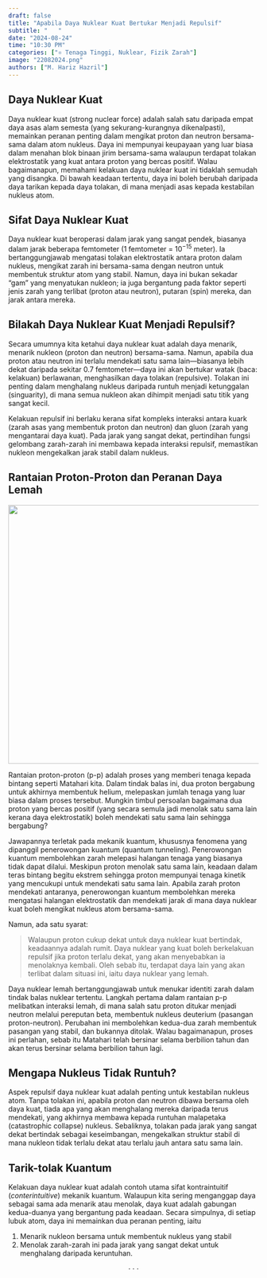 ```yaml
---
draft: false
title: "Apabila Daya Nuklear Kuat Bertukar Menjadi Repulsif"
subtitle: "   "
date: "2024-08-24"
time: "10:30 PM"
categories: ["⚛️ Tenaga Tinggi, Nuklear, Fizik Zarah"]
image: "22082024.png"
authors: ["M. Hariz Hazril"]
---
```


## Daya Nuklear Kuat

Daya nuklear kuat (strong nuclear force) adalah salah satu daripada empat daya asas alam semesta (yang sekurang-kurangnya dikenalpasti), memainkan peranan penting dalam mengikat proton dan neutron bersama-sama dalam atom nukleus. Daya ini mempunyai keupayaan yang luar biasa dalam menahan blok binaan jirim bersama-sama walaupun terdapat tolakan elektrostatik yang kuat antara proton yang bercas positif. Walau bagaimanapun, memahami kelakuan daya nuklear kuat ini tidaklah semudah yang disangka. Di bawah keadaan tertentu, daya ini boleh berubah daripada daya tarikan kepada daya tolakan, di mana menjadi asas kepada kestabilan nukleus atom.

## Sifat Daya Nuklear Kuat

Daya nuklear kuat beroperasi dalam jarak yang sangat pendek, biasanya dalam jarak beberapa femtometer ($1~\text{femtometer}~=~10^{-15}~\text{meter}$). Ia bertanggungjawab mengatasi tolakan elektrostatik antara proton dalam nukleus, mengikat zarah ini bersama-sama dengan neutron untuk membentuk struktur atom yang stabil. Namun, daya ini bukan sekadar "gam" yang menyatukan nukleon; ia juga bergantung pada faktor seperti jenis zarah yang terlibat (proton atau neutron), putaran (spin) mereka, dan jarak antara mereka.

## Bilakah Daya Nuklear Kuat Menjadi Repulsif?

Secara umumnya kita ketahui daya nuklear kuat adalah daya menarik, menarik nukleon (proton dan neutron) bersama-sama. Namun, apabila dua proton atau neutron ini terlalu mendekati satu sama lain—biasanya lebih dekat daripada sekitar 0.7 femtometer—daya ini akan bertukar watak (baca: kelakuan) berlawanan, menghasilkan daya tolakan (repulsive). Tolakan ini penting dalam menghalang nukleus daripada runtuh menjadi ketunggalan (singuarity), di mana semua nukleon akan dihimpit menjadi satu titik yang sangat kecil.

Kelakuan repulsif ini berlaku kerana sifat kompleks interaksi antara kuark (zarah asas yang membentuk proton dan neutron) dan gluon (zarah yang mengantarai daya kuat). Pada jarak yang sangat dekat, pertindihan fungsi gelombang zarah-zarah ini membawa kepada interaksi repulsif, memastikan nukleon mengekalkan jarak stabil dalam nukleus.

## Rantaian Proton-Proton dan Peranan Daya Lemah

![](images/clipboard-1836662564.png){fig-align="center" width="520"}

Rantaian proton-proton (p-p) adalah proses yang memberi tenaga kepada bintang seperti Matahari kita. Dalam tindak balas ini, dua proton bergabung untuk akhirnya membentuk helium, melepaskan jumlah tenaga yang luar biasa dalam proses tersebut. Mungkin timbul persoalan bagaimana dua proton yang bercas positif (yang secara semula jadi menolak satu sama lain kerana daya elektrostatik) boleh mendekati satu sama lain sehingga bergabung?

Jawapannya terletak pada mekanik kuantum, khususnya fenomena yang dipanggil penerowongan kuantum (quantum tunneling). Penerowongan kuantum membolehkan zarah melepasi halangan tenaga yang biasanya tidak dapat dilalui. Meskipun proton menolak satu sama lain, keadaan dalam teras bintang begitu ekstrem sehingga proton mempunyai tenaga kinetik yang mencukupi untuk mendekati satu sama lain. Apabila zarah proton mendekati antaranya, penerowongan kuantum membolehkan mereka mengatasi halangan elektrostatik dan mendekati jarak di mana daya nuklear kuat boleh mengikat nukleus atom bersama-sama.

Namun, ada satu syarat:

> Walaupun proton cukup dekat untuk daya nuklear kuat bertindak, keadaannya adalah rumit. Daya nuklear yang kuat boleh berkelakuan repulsif jika proton terlalu dekat, yang akan menyebabkan ia menolaknya kembali. Oleh sebab itu, terdapat daya lain yang akan terlibat dalam situasi ini, iaitu daya nuklear yang lemah.

Daya nuklear lemah bertanggungjawab untuk menukar identiti zarah dalam tindak balas nuklear tertentu. Langkah pertama dalam rantaian p-p melibatkan interaksi lemah, di mana salah satu proton ditukar menjadi neutron melalui pereputan beta, membentuk nukleus deuterium (pasangan proton-neutron). Perubahan ini membolehkan kedua-dua zarah membentuk pasangan yang stabil, dan bukannya ditolak. Walau bagaimanapun, proses ini perlahan, sebab itu Matahari telah bersinar selama berbilion tahun dan akan terus bersinar selama berbilion tahun lagi.

## Mengapa Nukleus Tidak Runtuh?

Aspek repulsif daya nuklear kuat adalah penting untuk kestabilan nukleus atom. Tanpa tolakan ini, apabila proton dan neutron dibawa bersama oleh daya kuat, tiada apa yang akan menghalang mereka daripada terus mendekati, yang akhirnya membawa kepada runtuhan malapetaka (catastrophic collapse) nukleus. Sebaliknya, tolakan pada jarak yang sangat dekat bertindak sebagai keseimbangan, mengekalkan struktur stabil di mana nukleon tidak terlalu dekat atau terlalu jauh antara satu sama lain.

## Tarik-tolak Kuantum

Kelakuan daya nuklear kuat adalah contoh utama sifat kontraintuitif (*conterintuitive*) mekanik kuantum. Walaupun kita sering menganggap daya sebagai sama ada menarik atau menolak, daya kuat adalah gabungan kedua-duanya yang bergantung pada keadaan. Secara simpulnya, di setiap lubuk atom, daya ini memainkan dua peranan penting, iaitu

1.  Menarik nukleon bersama untuk membentuk nukleus yang stabil
2.  Menolak zarah-zarah ini pada jarak yang sangat dekat untuk menghalang daripada keruntuhan.

$$\cdot~\cdot~\cdot$$
